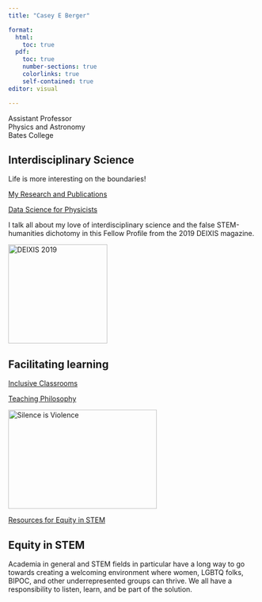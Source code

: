 ```yaml
---
title: "Casey E Berger"

format: 
  html:
    toc: true
  pdf:
    toc: true
    number-sections: true
    colorlinks: true
    self-contained: true
editor: visual

---
```


Assistant Professor\
Physics and Astronomy\
Bates College

## Interdisciplinary Science

Life is more interesting on the boundaries!

<a target="_blank" class="btn-gray" href=cv_and_pubs.qmd>My Research and Publications</a>

<a target="_blank" class="btn-gray" href=python-data-science.qmd>Data Science for Physicists</a>

::: {.grid}

::: {.g-col-4}
I talk all about my love of interdisciplinary science and the false STEM-humanities dichotomy in this Fellow Profile from the 2019 DEIXIS magazine.
:::

::: {.g-col-8}
 <a target="_blank" href="https://www.krellinst.org/doecsgf/docs/deixis/deixis2019.pdf"><img src="images/deixis2019.jpeg" alt="DEIXIS 2019" style="width:200px;height:200px;"></a>
:::

:::


::: {.section-gray}

## Facilitating learning

<a target="_blank" class="btn-garnet" href=inclusive_classroom.qmd>Inclusive Classrooms</a>

<a target="_blank" class="btn-garnet" href=teaching_philosophy.qmd>Teaching Philosophy</a>

:::


::: {.grid}

::: {.g-col-6}
<a target="_blank" href=social_justice.qmd><img src="images/SilenceIsViolence.jpg" alt="Silence is Violence" style="width:300px;height:200px;"></a>

<a target="_blank" class="btn-gray" href=social_justice.qmd>Resources for Equity in STEM</a>

:::

::: {.g-col-6}

## Equity in STEM 

Academia in general and STEM fields in particular have a long way to go towards creating a welcoming environment where women, LGBTQ folks, BIPOC, and other underrepresented groups can thrive. We all have a responsibility to listen, learn, and be part of the solution.


:::

:::



## 
